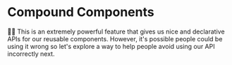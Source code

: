 # Compound Components

<EpicVideo url="https://www.epicreact.dev/workshops/advanced-react-patterns/compound-components/solution" />

👨‍💼 This is an extremely powerful feature that gives us nice and declarative APIs
for our reusable components. However, it's possible people could be using it
wrong so let's explore a way to help people avoid using our API incorrectly
next.
